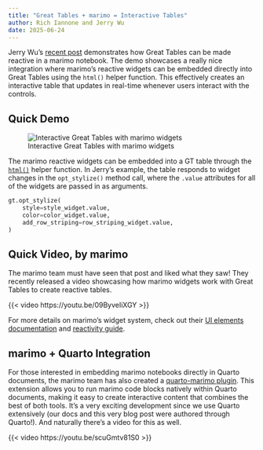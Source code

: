 ```yaml
---
title: "Great Tables + marimo = Interactive Tables"
author: Rich Iannone and Jerry Wu
date: 2025-06-24
---
```


Jerry Wu's [recent post](https://tech.ycwu.space/posts/gt-marimo-in-quarto/20250612.html) demonstrates how Great Tables can be made reactive in a marimo notebook. The demo showcases a really nice integration where marimo's reactive widgets can be embedded directly into Great Tables using the `html()` helper function. This effectively creates an interactive table that updates in real-time whenever users interact with the controls.

## Quick Demo

![Interactive Great Tables with marimo widgets](gt_marimo.gif)

The marimo reactive widgets can be embedded into a GT table through the [`html()`](https://posit-dev.github.io/great-tables/reference/html.html) helper function. In Jerry's example, the table responds to widget changes in the `opt_stylize()` method call, where the `.value` attributes for all of the widgets are passed in as arguments.

```python
gt.opt_stylize(
    style=style_widget.value,
    color=color_widget.value,
    add_row_striping=row_striping_widget.value,
)
```

## Quick Video, by marimo

The marimo team must have seen that post and liked what they saw! They recently released a video showcasing how marimo widgets work with Great Tables to create reactive tables.

{{< video https://youtu.be/09ByveIiXGY >}}

For more details on marimo's widget system, check out their [UI elements documentation](https://docs.marimo.io/api/inputs/) and [reactivity guide](https://docs.marimo.io/guides/reactivity/).

## marimo + Quarto Integration

For those interested in embedding marimo notebooks directly in Quarto documents, the marimo team has also created a [quarto-marimo plugin](https://github.com/marimo-team/quarto-marimo). This extension allows you to run marimo code blocks natively within Quarto documents, making it easy to create interactive content that combines the best of both tools. It's a very exciting development since we use Quarto extensively (our docs and this very blog post were authored through Quarto!). And naturally there's a video for this as well.

{{< video https://youtu.be/scuGmtv81S0 >}}
